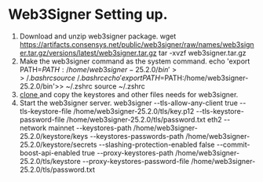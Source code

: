 # Web3Signer Setting up.
1. Download and unzip web3signer package.
wget https://artifacts.consensys.net/public/web3signer/raw/names/web3signer.tar.gz/versions/latest/web3signer.tar.gz
tar -xvzf web3signer.tar.gz
2. Make the web3signer command as the system command.
echo 'export PATH=$PATH:/home/web3signer-25.2.0/bin'>> ~/.bashrc 
source ~/.bashrc
echo 'export PATH=$PATH:/home/web3signer-25.2.0/bin'>> ~/.zshrc 
source ~/.zshrc
3. [clone ](https://github.com/voldev94321/copying-validator-keystores) and copy the keystores and other files needs for web3signer.
4. Start the web3signer server.
web3signer --tls-allow-any-client true --tls-keystore-file /home/web3signer-25.2.0/tls/key.p12 --tls-keystore-password-file /home/web3signer-25.2.0/tls/password.txt eth2 --network mainnet --keystores-path /home/web3signer-25.2.0/keystore/keys  --keystores-passwords-path /home/web3signer-25.2.0/keystore/secrets --slashing-protection-enabled false --commit-boost-api-enabled true --proxy-keystores-path /home/web3signer-25.2.0/tls/keystore --proxy-keystores-password-file /home/web3signer-25.2.0/tls/password.txt
